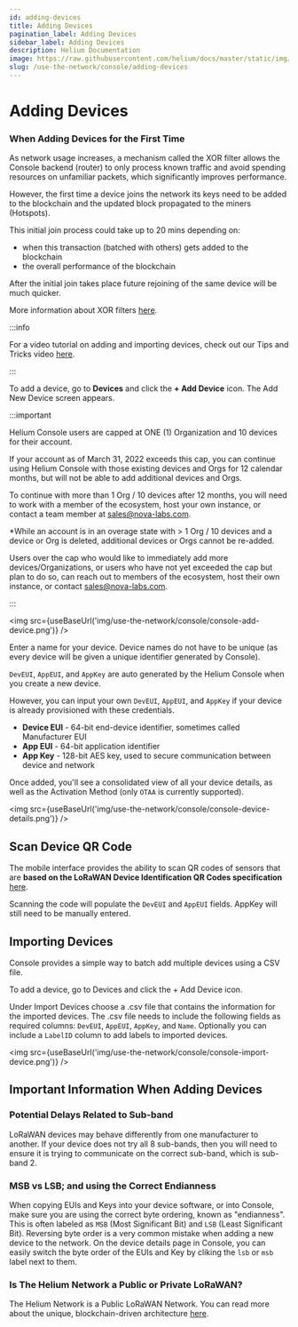 ```yaml
---
id: adding-devices
title: Adding Devices
pagination_label: Adding Devices
sidebar_label: Adding Devices
description: Helium Documentation
image: https://raw.githubusercontent.com/helium/docs/master/static/img/link-image.png
slug: /use-the-network/console/adding-devices
---
```


# Adding Devices


### When Adding Devices for the First Time

As network usage increases, a mechanism called the XOR filter allows the Console backend (router) to
only process known traffic and avoid spending resources on unfamiliar packets, which significantly
improves performance.

However, the first time a device joins the network its keys need to be added to the blockchain and
the updated block propagated to the miners (Hotspots).

This initial join process could take up to 20 mins depending on:

- when this transaction (batched with others) gets added to the blockchain
- the overall performance of the blockchain

After the initial join takes place future rejoining of the same device will be much quicker.

More information about XOR filters
[here](https://docs.helium.com/devblog/2021/07/29/console-updates-2.0.html).

:::info

For a video tutorial on adding and importing devices, check out our Tips and Tricks video
[here](https://youtu.be/ntr839pqWpg).

:::

To add a device, go to **Devices** and click the **+ Add Device** icon. The Add New Device screen
appears.

:::important

Helium Console users are capped at ONE (1) Organization and 10 devices for their account.

If your account as of March 31, 2022 exceeds this cap, you can continue using Helium Console with
those existing devices and Orgs for 12 calendar months, but will not be able to add additional
devices and Orgs.

To continue with more than 1 Org / 10 devices after 12 months, you will need to work with a member
of the ecosystem, host your own instance, or contact a team member at sales@nova-labs.com.

\*While an account is in an overage state with > 1 Org / 10 devices and a device or Org is deleted,
additional devices or Orgs cannot be re-added.

Users over the cap who would like to immediately add more devices/Organizations, or users who have
not yet exceeded the cap but plan to do so, can reach out to members of the ecosystem, host their
own instance, or contact sales@nova-labs.com.

:::

<img src={useBaseUrl('img/use-the-network/console/console-add-device.png')} />

Enter a name for your device. Device names do not have to be unique \(as every device will be given
a unique identifier generated by Console\).

`DevEUI`, `AppEUI`, and `AppKey` are auto generated by the Helium Console when you create a new
device.

However, you can input your own `DevEUI`, `AppEUI`, and `AppKey` if your device is already
provisioned with these credentials.

- **Device EUI** - 64-bit end-device identifier, sometimes called Manufacturer EUI
- **App EUI** - 64-bit application identifier
- **App Key** - 128-bit AES key, used to secure communication between device and network

Once added, you'll see a consolidated view of all your device details, as well as the Activation
Method \(only `OTAA` is currently supported\).

<img src={useBaseUrl('img/use-the-network/console/console-device-details.png')} />

## Scan Device QR Code

The mobile interface provides the ability to scan QR codes of sensors that are **based on the
LoRaWAN Device Identification QR Codes specification**
[here](https://lora-alliance.org/resource_hub/tr005-lorawan-device-identification-qr-codes/).

Scanning the code will populate the `DevEUI` and `AppEUI` fields. AppKey will still need to be
manually entered.

## Importing Devices

Console provides a simple way to batch add multiple devices using a CSV file.

To add a device, go to Devices and click the + Add Device icon.

Under Import Devices choose a .csv file that contains the information for the imported devices. The
.csv file needs to include the following fields as required columns: `DevEUI`, `AppEUI`, `AppKey`,
and `Name`. Optionally you can include a `LabelID` column to add labels to imported devices.

<img src={useBaseUrl('img/use-the-network/console/console-import-device.png')} />

## Important Information When Adding Devices

### Potential Delays Related to Sub-band

LoRaWAN devices may behave differently from one manufacturer to another. If your device does not try
all 8 sub-bands, then you will need to ensure it is trying to communicate on the correct sub-band,
which is sub-band 2.

### MSB vs LSB; and using the Correct Endianness

When copying EUIs and Keys into your device software, or into Console, make sure you are using the
correct byte ordering, known as "endianness". This is often labeled as `MSB` \(Most Significant
Bit\) and `LSB` \(Least Significant Bit\). Reversing byte order is a very common mistake when adding
a new device to the network. On the device details page in Console, you can easily switch the byte
order of the EUIs and Key by cliking the `lsb` or `msb` label next to them.

### Is The Helium Network a Public or Private LoRaWAN?

The Helium Network is a Public LoRaWAN Network. You can read more about the unique,
blockchain-driven architecture [here](/blockchain).
